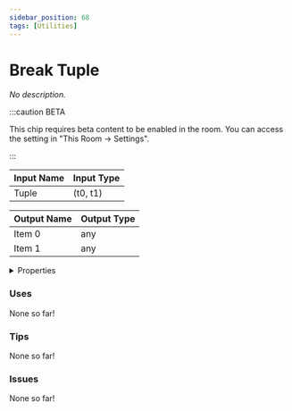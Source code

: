 ```yaml
---
sidebar_position: 68
tags: [Utilities]
---
```


# Break Tuple

*No description.*

:::caution BETA

This chip requires beta content to be enabled in the room. You can access the setting in "This Room -> Settings".

:::


<EsbSvg />

| Input Name | Input Type |
|-----------|-----------|
| Tuple | (t0, t1) |

| Output Name | Output Type |
|-----------|-----------|
| Item 0 | any |
| Item 1 | any |


<details>
  <summary>Properties</summary>
  <div>
    <div>
    <table>
      <thead>
        <tr>
          <th>Is beta required?</th>
          <th>✅</th>
        </tr>
        <tr>
          <th>Is this chip a trolling risk?</th>
          <th>❌</th>
        </tr>
        <tr>
          <th>Chip UUID</th>
          <th>9478334a-451d-4802-bab1-4b05f00d45e4</th>
        </tr>
      </thead>
    </table>
    </div>
  </div>
</details>

### Uses

None so far!

### Tips

None so far!

### Issues

None so far!